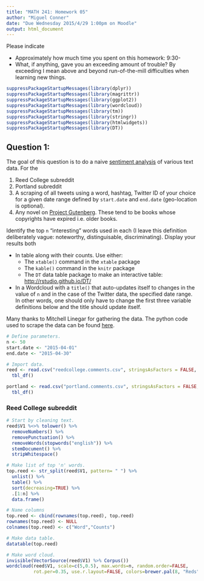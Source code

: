 ```yaml
---
title: "MATH 241: Homework 05"
author: "Miguel Conner"
date: "Due Wednesday 2015/4/29 1:00pm on Moodle"
output: html_document
---
```


Please indicate

* Approximately how much time you spent on this homework: 9:30-
* What, if anything, gave you an exceeding amount of trouble?  By exceeding I mean above and beyond run-of-the-mill difficulties when learning new things.   

```r
suppressPackageStartupMessages(library(dplyr))
suppressPackageStartupMessages(library(magrittr))
suppressPackageStartupMessages(library(ggplot2))
suppressPackageStartupMessages(library(wordcloud))
suppressPackageStartupMessages(library(tm))
suppressPackageStartupMessages(library(stringr))
suppressPackageStartupMessages(library(htmlwidgets))
suppressPackageStartupMessages(library(DT))
```



## Question 1:

The goal of this question is to do a naive [sentiment analysis](https://sites.google.com/site/miningtwitter/questions/sentiment/sentiment) of various text data.  For the

1. Reed College subreddit
2. Portland subreddit
3. A scraping of all tweets using a word, hashtag, Twitter ID of your choice for a given date range defined by `start.date` and `end.date` (geo-location is optional).
4. Any novel on [Project Gutenberg](http://www.gutenberg.org/).  These tend to be books whose copyrights have expired i.e. older books.  

Identify the top `n` "interesting" words used in each (I leave this definition deliberately vague:  noteworthy, distinguisable, discriminating).  Display your results both

* In table along with their counts.  Use either:
    + The `xtable()` command in the `xtable` package
    + The `kable()` command in the `knitr` package
    + The `DT` data table package to make an interactive table: [http://rstudio.github.io/DT/](http://rstudio.github.io/DT/)
* In a Wordcloud with a `title()` that auto-updates itself to changes in the value of `n` and in the case of the Twitter data, the specified date range.  In other words, one should only have to change the first three variable definitions below and the title should update itself.    
    
Many thanks to Mitchell Linegar for gathering the data.  The python code used to scrape the data can be found [here](https://github.com/mlinegar/RedditScraping).  

```r
# Define parameters.
n <- 50
start.date <- "2015-04-01"
end.date <- "2015-04-30"

# Import data.
reed <- read.csv("reedcollege.comments.csv", stringsAsFactors = FALSE, header=FALSE) %>%
  tbl_df() 

portland <- read.csv("portland.comments.csv", stringsAsFactors = FALSE, header=FALSE) %>%
  tbl_df()
```

### Reed College subreddit

```r
# Start by cleaning text. 
reed$V1 %<>% tolower() %>%
  removeNumbers() %>%
  removePunctuation() %>%
  removeWords(stopwords("english")) %>%
  stemDocument() %>%
  stripWhitespace()

# Make list of top 'n' words.
top.reed <- str_split(reed$V1, pattern= " ") %>%
  unlist() %>%
  table() %>%
  sort(decreasing=TRUE) %>%
  .[1:n] %>%
  data.frame()

# Name columns
top.reed <- cbind(rownames(top.reed), top.reed)
rownames(top.reed) <- NULL
colnames(top.reed) <- c("Word","Counts")

# Make data table.
datatable(top.reed)

# Make word cloud.
invisible(VectorSource(reed$V1) %>% Corpus())
wordcloud(reed$V1, scale=c(5,0.5), max.words=n, random.order=FALSE,
          rot.per=0.35, use.r.layout=FALSE, colors=brewer.pal(8, "Reds"))
```


